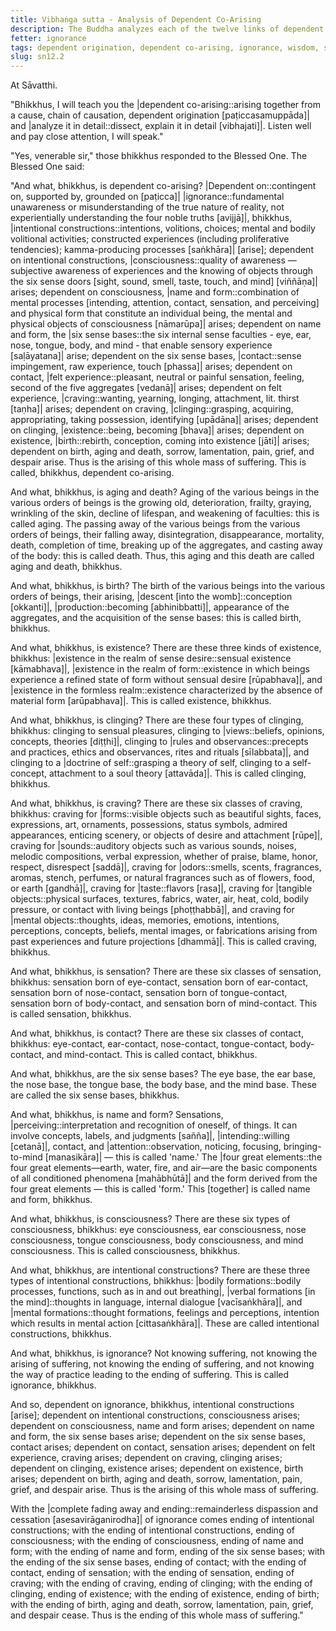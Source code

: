 ```yaml
---
title: Vibhaṅga sutta - Analysis of Dependent Co-Arising
description: The Buddha analyzes each of the twelve links of dependent co-arising, and explains how there is an arising and ending of the whole mass of suffering.
fetter: ignorance
tags: dependent origination, dependent co-arising, ignorance, wisdom, suffering, ignorance, intentional constructions, consciousness, name and form, six sense bases, contact, sensation, feeling, craving, clinging, existence, birth, aging and death, analysis, sn, sn12-21, sn12
slug: sn12.2
---
```


At Sāvatthi.

"Bhikkhus, I will teach you the |dependent co-arising::arising together from a cause, chain of causation, dependent origination [paṭiccasamuppāda]| and |analyze it in detail::dissect, explain it in detail [vibhajati]|. Listen well and pay close attention, I will speak."

"Yes, venerable sir," those bhikkhus responded to the Blessed One. The Blessed One said:

"And what, bhikkhus, is dependent co-arising? |Dependent on::contingent on, supported by, grounded on [paṭicca]| |ignorance::fundamental unawareness or misunderstanding of the true nature of reality, not experientially understanding the four noble truths [avijjā]|, bhikkhus, |intentional constructions::intentions, volitions, choices; mental and bodily volitional activities; constructed experiences (including proliferative tendencies); kamma-producing processes  [saṅkhāra]| [arise]; dependent on intentional constructions, |consciousness::quality of awareness — subjective awareness of experiences and the knowing of objects through the six sense doors [sight, sound, smell, taste, touch, and mind] [viññāṇa]| arises; dependent on consciousness, |name and form::combination of mental processes [intending, attention, contact, sensation, and perceiving] and physical form that constitute an individual being, the mental and physical objects of consciousness [nāmarūpa]| arises; dependent on name and form, the |six sense bases::the six internal sense faculties - eye, ear, nose, tongue, body, and mind - that enable sensory experience [saḷāyatana]| arise; dependent on the six sense bases, |contact::sense impingement, raw experience, touch [phassa]| arises; dependent on contact, |felt experience::pleasant, neutral or painful sensation, feeling, second of the five aggregates [vedanā]| arises; dependent on felt experience, |craving::wanting, yearning, longing, attachment, lit. thirst [taṇha]| arises; dependent on craving, |clinging::grasping, acquiring, appropriating, taking possession, identifying [upādāna]| arises; dependent on clinging, |existence::being, becoming [bhava]| arises; dependent on existence, |birth::rebirth, conception, coming into existence [jāti]| arises; dependent on birth, aging and death, sorrow, lamentation, pain, grief, and despair arise. Thus is the arising of this whole mass of suffering. This is called, bhikkhus, dependent co-arising.

And what, bhikkhus, is aging and death? Aging of the various beings in the various orders of beings is the growing old, deterioration, frailty, graying, wrinkling of the skin, decline of lifespan, and weakening of faculties: this is called aging. The passing away of the various beings from the various orders of beings, their falling away, disintegration, disappearance, mortality, death, completion of time, breaking up of the aggregates, and casting away of the body: this is called death. Thus, this aging and this death are called aging and death, bhikkhus.

And what, bhikkhus, is birth? The birth of the various beings into the various orders of beings, their arising, |descent [into the womb]::conception [okkanti]|, |production::becoming [abhinibbatti]|, appearance of the aggregates, and the acquisition of the sense bases: this is called birth, bhikkhus.

And what, bhikkhus, is existence? There are these three kinds of existence, bhikkhus: |existence in the realm of sense desire::sensual existence [kāmabhava]|, |existence in the realm of form::existence in which beings experience a refined state of form without sensual desire [rūpabhava]|, and |existence in the formless realm::existence characterized by the absence of material form [arūpabhava]|. This is called existence, bhikkhus.

And what, bhikkhus, is clinging? There are these four types of clinging, bhikkhus: clinging to sensual pleasures, clinging to |views::beliefs, opinions, concepts, theories [diṭṭhi]|, clinging to |rules and observances::precepts and practices, ethics and observances, rites and rituals [sīlabbata]|, and clinging to a |doctrine of self::grasping a theory of self, clinging to a self-concept, attachment to a soul theory [attavāda]|. This is called clinging, bhikkhus.

And what, bhikkhus, is craving? There are these six classes of craving, bhikkhus: craving for |forms::visible objects such as beautiful sights, faces, expressions, art, ornaments, possessions, status symbols, admired appearances, enticing scenery, or objects of desire and attachment [rūpe]|, craving for |sounds::auditory objects such as various sounds, noises, melodic compositions, verbal expression, whether of praise, blame, honor, respect, disrespect [saddā]|, craving for |odors::smells, scents, fragrances, aromas, stench, perfumes, or natural fragrances such as of flowers, food, or earth [gandhā]|, craving for |taste::flavors [rasa]|, craving for |tangible objects::physical surfaces, textures, fabrics, water, air, heat, cold, bodily pressure, or contact with living beings [phoṭṭhabbā]|, and craving for |mental objects::thoughts, ideas, memories, emotions, intentions, perceptions, concepts, beliefs, mental images, or fabrications arising from past experiences and future projections [dhammā]|. This is called craving, bhikkhus.

And what, bhikkhus, is sensation? There are these six classes of sensation, bhikkhus: sensation born of eye-contact, sensation born of ear-contact, sensation born of nose-contact, sensation born of tongue-contact, sensation born of body-contact, and sensation born of mind-contact. This is called sensation, bhikkhus.

And what, bhikkhus, is contact? There are these six classes of contact, bhikkhus: eye-contact, ear-contact, nose-contact, tongue-contact, body-contact, and mind-contact. This is called contact, bhikkhus.

And what, bhikkhus, are the six sense bases? The eye base, the ear base, the nose base, the tongue base, the body base, and the mind base. These are called the six sense bases, bhikkhus.

And what, bhikkhus, is name and form? Sensations, |perceiving::interpretation and recognition of oneself, of things. It can involve concepts, labels, and judgments [sañña]|, |intending::willing [cetanā]|, contact, and |attention::observation, noticing, focusing, bringing-to-mind [manasikāra]| — this is called 'name.' The |four great elements::the four great elements—earth, water, fire, and air—are the basic components of all conditioned phenomena [mahābhūtā]| and the form derived from the four great elements — this is called 'form.' This [together] is called name and form, bhikkhus.

And what, bhikkhus, is consciousness? There are these six types of consciousness, bhikkhus: eye consciousness, ear consciousness, nose consciousness, tongue consciousness, body consciousness, and mind consciousness. This is called consciousness, bhikkhus.

And what, bhikkhus, are intentional constructions? There are these three types of intentional constructions, bhikkhus: |bodily formations::bodily processes, functions, such as in and out breathing|, |verbal formations [in the mind]::thoughts in language, internal dialogue [vacīsaṅkhāra]|, and |mental formations::thought formations, feelings and perceptions, intention which results in mental action [cittasaṅkhāra]|. These are called intentional constructions, bhikkhus.

And what, bhikkhus, is ignorance? Not knowing suffering, not knowing the arising of suffering, not knowing the ending of suffering, and not knowing the way of practice leading to the ending of suffering. This is called ignorance, bhikkhus.

And so, dependent on ignorance, bhikkhus, intentional constructions [arise]; dependent on intentional constructions, consciousness arises; dependent on consciousness, name and form arises; dependent on name and form, the six sense bases arise; dependent on the six sense bases, contact arises; dependent on contact, sensation arises; dependent on felt experience, craving arises; dependent on craving, clinging arises; dependent on clinging, existence arises; dependent on existence, birth arises; dependent on birth, aging and death, sorrow, lamentation, pain, grief, and despair arise. Thus is the arising of this whole mass of suffering.

With the |complete fading away and ending::remainderless dispassion and cessation [asesavirāganirodha]| of ignorance comes ending of intentional constructions; with the ending of intentional constructions, ending of consciousness; with the ending of consciousness, ending of name and form; with the ending of name and form, ending of the six sense bases; with the ending of the six sense bases, ending of contact; with the ending of contact, ending of sensation; with the ending of sensation, ending of craving; with the ending of craving, ending of clinging; with the ending of clinging, ending of existence; with the ending of existence, ending of birth; with the ending of birth, aging and death, sorrow, lamentation, pain, grief, and despair cease. Thus is the ending of this whole mass of suffering."